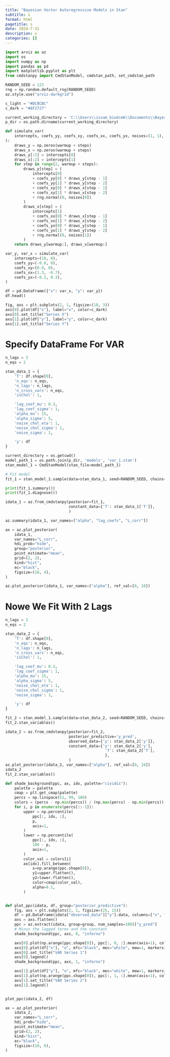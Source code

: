 ```yaml
---
title: "Bayesian Vector Autoregressive Models in Stan"
subtitle: s
format: html
pagetitle: s
date: 2024-7-31
description: s
categories: []
---
```




```python
import arviz as az
import os
import numpy as np
import pandas as pd
import matplotlib.pyplot as plt
from cmdstanpy import CmdStanModel, cmdstan_path, set_cmdstan_path

RANDOM_SEED = 123
rng = np.random.default_rng(RANDOM_SEED)
az.style.use("arviz-darkgrid")

c_light = "#DCBCBC"
c_dark = "#8F2727"

current_working_directory = 'C:\\Users\\issam_biodcm6\\Documents\\Bayesian_VAR\\'
p_dir = os.path.dirname(current_working_directory)
```

```python

def simulate_var(
    intercepts, coefs_yy, coefs_xy, coefs_xx, coefs_yx, noises=(1, 1), *, warmup=100, steps=200
):
    draws_y = np.zeros(warmup + steps)
    draws_x = np.zeros(warmup + steps)
    draws_y[:2] = intercepts[0]
    draws_x[:2] = intercepts[1]
    for step in range(2, warmup + steps):
        draws_y[step] = (
            intercepts[0]
            + coefs_yy[0] * draws_y[step - 1]
            + coefs_yy[1] * draws_y[step - 2]
            + coefs_xy[0] * draws_x[step - 1]
            + coefs_xy[1] * draws_x[step - 2]
            + rng.normal(0, noises[0])
        )
        draws_x[step] = (
            intercepts[1]
            + coefs_xx[0] * draws_x[step - 1]
            + coefs_xx[1] * draws_x[step - 2]
            + coefs_yx[0] * draws_y[step - 1]
            + coefs_yx[1] * draws_y[step - 2]
            + rng.normal(0, noises[1])
        )
    return draws_y[warmup:], draws_x[warmup:]
```

```python

var_y, var_x = simulate_var(
    intercepts=(18, 8),
    coefs_yy=(-0.8, 0),
    coefs_xy=(0.9, 0),
    coefs_xx=(1.3, -0.7),
    coefs_yx=(-0.1, 0.3),
)

df = pd.DataFrame({"x": var_x, "y": var_y})
df.head()
```

```python

fig, axs = plt.subplots(2, 1, figsize=(10, 3))
axs[0].plot(df["x"], label="x", color=c_dark)
axs[0].set_title("Series X")
axs[1].plot(df["y"], label="y", color=c_dark)
axs[1].set_title("Series Y")
```

# Specify DataFrame For VAR

```python
n_lags = 3
n_eqs = 2

stan_data_1 = {
    'T': df.shape[0],
    'n_eqs': n_eqs,
    'n_lags': n_lags,
    'n_cross_vars': n_eqs,
    'isChol': 1,

    'lag_coef_mu': 0.3,
    'lag_coef_sigma': 1,
    'alpha_mu': 15,
    'alpha_sigma': 5,
    'noise_chol_eta': 1,
    'noise_chol_sigma': 1,
    'noise_sigma': 1,

    'y': df
}

current_directory = os.getcwd()
model_path_1 = os.path.join(p_dir, 'models', 'var_1.stan')
stan_model_1 = CmdStanModel(stan_file=model_path_1)
```

```python
# Fit model
fit_1 = stan_model_1.sample(data=stan_data_1, seed=RANDOM_SEED, chains=4, iter_sampling=2000, iter_warmup=1000, show_console=True)
```

```python
print(fit_1.summary())
print(fit_1.diagnose())
```

```python
idata_1 = az.from_cmdstanpy(posterior=fit_1,
                            constant_data={'T': stan_data_1['T']},
                            )

az.summary(idata_1, var_names=["alpha", "lag_coefs", "L_corr"])

ax = az.plot_posterior(
    idata_1,
    var_names="L_corr",
    hdi_prob="hide",
    group="posterior",
    point_estimate="mean",
    grid=(2, 2),
    kind="hist",
    ec="black",
    figsize=(10, 4),
)

az.plot_posterior(idata_1, var_names=["alpha"], ref_val=[8, 18])
```

# Nowe We Fit With 2 Lags
```python
n_lags = 2
n_eqs = 2

stan_data_2 = {
    'T': df.shape[0],
    'n_eqs': n_eqs,
    'n_lags': n_lags,
    'n_cross_vars': n_eqs,
    'isChol': 1,

    'lag_coef_mu': 0.3,
    'lag_coef_sigma': 1,
    'alpha_mu': 15,
    'alpha_sigma': 5,
    'noise_chol_eta': 1,
    'noise_chol_sigma': 1,
    'noise_sigma': 1,

    'y': df
}

fit_2 = stan_model_1.sample(data=stan_data_2, seed=RANDOM_SEED, chains=4, iter_sampling=2000, iter_warmup=1000, show_console=True)
fit_2.stan_variables()
```

```python
idata_2 = az.from_cmdstanpy(posterior=fit_2,
                            posterior_predictive='y_pred',
                            observed_data={'y': stan_data_2['y']},
                            constant_data={'y': stan_data_2['y'],
                                            'T': stan_data_2['T'],
                                            },
                            )
az.plot_posterior(idata_2, var_names=["alpha"], ref_val=[8, 18])
idata_2
fit_2.stan_variables()
```

```python
def shade_background(ppc, ax, idx, palette="cividis"):
    palette = palette
    cmap = plt.get_cmap(palette)
    percs = np.linspace(51, 99, 100)
    colors = (percs - np.min(percs)) / (np.max(percs) - np.min(percs))
    for i, p in enumerate(percs[::-1]):
        upper = np.percentile(
            ppc[:, idx, :],
            p,
            axis=1,
        )
        lower = np.percentile(
            ppc[:, idx, :],
            100 - p,
            axis=1,
        )
        color_val = colors[i]
        ax[idx].fill_between(
            x=np.arange(ppc.shape[0]),
            y1=upper.flatten(),
            y2=lower.flatten(),
            color=cmap(color_val),
            alpha=0.1,
        )


def plot_ppc(idata, df, group="posterior_predictive"):
    fig, axs = plt.subplots(2, 1, figsize=(25, 15))
    df = pd.DataFrame(idata["observed_data"]["y"].data, columns=["x", "y"])
    axs = axs.flatten()
    ppc = az.extract(idata, group=group, num_samples=100)["y_pred"]
    # Minus the lagged terms and the constant
    shade_background(ppc, axs, 0, "inferno")

    axs[0].plot(np.arange(ppc.shape[0]), ppc[:, 0, :].mean(axis=1), color="cyan", label="Mean")
    axs[0].plot(df["x"], "o", mfc="black", mec="white", mew=1, markersize=7, label="Observed")
    axs[0].set_title("VAR Series 1")
    axs[0].legend()
    shade_background(ppc, axs, 1, "inferno")

    axs[1].plot(df["y"], "o", mfc="black", mec="white", mew=1, markersize=7, label="Observed")
    axs[1].plot(np.arange(ppc.shape[0]), ppc[:, 1, :].mean(axis=1), color="cyan", label="Mean")
    axs[1].set_title("VAR Series 2")
    axs[1].legend()


plot_ppc(idata_2, df)
```


```python
ax = az.plot_posterior(
    idata_2,
    var_names="L_corr",
    hdi_prob="hide",
    point_estimate="mean",
    grid=(2, 2),
    kind="hist",
    ec="black",
    figsize=(10, 6),
)

```

```python



```